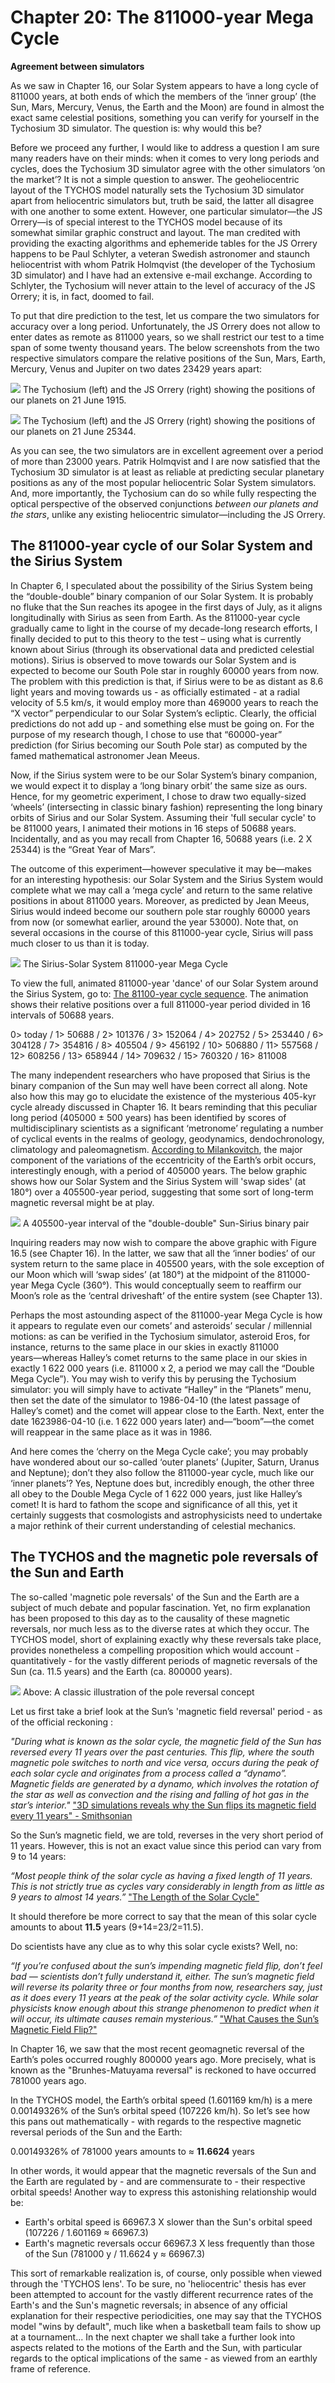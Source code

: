 Chapter 20: The 811000-year Mega Cycle
========================================================

**Agreement between simulators**

As we saw in Chapter 16, our Solar System appears to have a long cycle of 811000 years, at both ends of which the members of the ‘inner group’ (the Sun, Mars, Mercury, Venus, the Earth and the Moon) are found in almost the exact same celestial positions, something you can verify for yourself in the Tychosium 3D simulator. The question is: why would this be?

Before we proceed any further, I would like to address a question I am sure many readers have on their minds: when it comes to very long periods and cycles, does the Tychosium 3D simulator agree with the other simulators ‘on the market’? It is not a simple question to answer. The geoheliocentric layout of the TYCHOS model naturally sets the Tychosium 3D simulator apart from heliocentric simulators but, truth be said, the latter all disagree with one another to some extent. However, one particular simulator—the JS Orrery—is of special interest to the TYCHOS model because of its somewhat similar graphic construct and layout. The man credited with providing the exacting algorithms and ephemeride tables for the JS Orrery happens to be Paul Schlyter, a veteran Swedish astronomer and staunch heliocentrist with whom Patrik Holmqvist (the developer of the Tychosium 3D simulator) and I have had an extensive e-mail exchange. According to Schlyter, the Tychosium will never attain to the level of accuracy of the JS Orrery; it is, in fact, doomed to fail.

To put that dire prediction to the test, let us compare the two simulators for accuracy over a long period. Unfortunately, the JS Orrery does not allow to enter dates as remote as 811000 years, so we shall restrict our test to a time span of some twenty thousand years. The below screenshots from the two respective simulators compare the relative positions of the Sun, Mars, Earth, Mercury, Venus and Jupiter on two dates 23429 years apart:


![](https://septclues.com/TYCHOS/TYCHOSIUM_vs_JSORRERY_1915_06_21.jpg)
The Tychosium (left) and the JS Orrery (right) showing the positions of our planets on 21 June 1915. 


![](https://septclues.com/TYCHOS/TYCHOSIUM_vs_JSORRERY_25344_06_21.jpg)
The Tychosium (left) and the JS Orrery (right) showing the positions of our planets on 21 June 25344.

As you can see, the two simulators are in excellent agreement over a period of more than 23000 years. Patrik Holmqvist and I are now satisfied that the Tychosium 3D simulator is at least as reliable at predicting secular planetary positions as any of the most popular heliocentric Solar System simulators. And, more importantly, the Tychosium can do so while fully respecting the optical perspective of the observed conjunctions _between our planets and the stars_, unlike any existing heliocentric simulator—including the JS Orrery.   

## The 811000-year cycle of our Solar System and the Sirius System 

In Chapter 6, I speculated about the possibility of the Sirius System being the “double-double” binary companion of our Solar System. It is probably no fluke that the Sun reaches its apogee in the first days of July, as it aligns longitudinally with Sirius as seen from Earth. As the 811000-year cycle gradually came to light in the course of my decade-long research efforts, I finally decided to put to this theory to the test – using what is currently known about Sirius (through its observational data and predicted celestial motions). Sirius is observed to move towards our Solar System and is expected to become our South Pole star in roughly 60000 years from now. The problem with this prediction is that, if Sirius were to be as distant as 8.6 light years and moving towards us - as officially estimated - at a radial velocity of 5.5 km/s, it would employ more than 469000 years to reach the “X vector” perpendicular to our Solar System’s ecliptic. Clearly, the official predictions do not add up - and something else must be going on. For the purpose of my research though, I chose to use that “60000-year” prediction (for Sirius becoming our South Pole star) as computed by the famed mathematical astronomer Jean Meeus.   

Now, if the Sirius system were to be our Solar System’s binary companion, we would expect it to display a ‘long binary orbit’ the same size as ours. Hence, for my geometric experiment, I chose to draw two equally-sized ‘wheels’ (intersecting in classic binary fashion) representing the long binary orbits of Sirius and our Solar System. Assuming their 'full secular cycle' to be 811000 years, I animated their motions in 16 steps of 50688 years. Incidentally, and as you may recall from Chapter 16, 50688 years (i.e. 2 X 25344) is the “Great Year of Mars”. 

The outcome of this experiment―however speculative it may be―makes for an interesting hypothesis: our Solar System and the Sirius System would complete what we may call a ‘mega cycle’ and return to the same relative positions in about 811000 years. Moreover, as predicted by Jean Meeus, Sirius would indeed become our southern pole star roughly 60000 years from now (or somewhat earlier, around the year 53000). Note that, on several occasions in the course of this 811000-year cycle, Sirius will pass much closer to us than it is today.

![](https://septclues.com/TYCHOS/MEGA_CYCLE_presentation_02.jpg) 
The Sirius-Solar System 811000-year Mega Cycle 

To view the full, animated 811000-year 'dance' of our Solar System around the Sirius System, go to: [The 81100-year cycle sequence](https://septclues.com/TYCHOS/MEGA_CYCLE_811000.gif). The animation shows their relative positions over a full 811000-year period divided in 16 intervals of 50688 years.

0> today / 1> 50688 / 2> 101376 / 3> 152064 / 4> 202752 / 5> 253440 / 6> 304128 / 7> 354816 / 8> 405504 / 9> 456192 / 10> 506880 / 11> 557568 / 12> 608256 / 13> 658944 / 14> 709632 / 15> 760320 / 16> 811008

The many independent researchers who have proposed that Sirius is the binary companion of the Sun may well have been correct all along. Note also how this may go to elucidate the existence of the mysterious 405-kyr cycle already discussed in Chapter 16. It bears reminding that this peculiar long period (405000 ± 500 years) has been identified by scores of multidisciplinary scientists as a significant ‘metronome’ regulating a number of cyclical events in the realms of geology, geodynamics, dendochronology, climatology and paleomagnetism. [According to Milankovitch](https://en.wikipedia.org/wiki/Milankovitch_cycles), the major component of the variations of the eccentricity of the Earth’s orbit occurs, interestingly enough, with a period of 405000 years. The below graphic shows how our Solar System and the Sirius System will 'swap sides' (at 180°) over a 405500-year period, suggesting that some sort of long-term magnetic reversal might be at play.

![](https://septclues.com/TYCHOS/MEGA_CYCLE_405500years.jpg)
A 405500-year interval of the "double-double" Sun-Sirius binary pair

Inquiring readers may now wish to compare the above graphic with Figure 16.5 (see Chapter 16). In the latter, we saw that all the ‘inner bodies’ of our system return to the same place in 405500 years, with the sole exception of our Moon which will ‘swap sides’ (at 180°) at the midpoint of the 811000-year Mega Cycle (360°). This would conceptually seem to reaffirm our Moon’s role as the ‘central driveshaft’ of the entire system (see Chapter 13).

Perhaps the most astounding aspect of the 811000-year Mega Cycle is how it appears to regulate even our comets’ and asteroids’ secular / millennial motions: as can be verified in the Tychosium simulator, asteroid Eros, for instance, returns to the same place in our skies in exactly 811000 years―whereas Halley’s comet returns to the same place in our skies in exactly 1 622 000 years (i.e. 811000 x 2, a period we may call the “Double Mega Cycle”). You may wish to verify this by perusing the Tychosium simulator: you will simply have to activate “Halley” in the “Planets” menu, then set the date of the simulator to 1986-04-10 (the latest passage of Halley’s comet) and the comet will appear close to the Earth. Next, enter the date 1623986-04-10 (i.e. 1 622 000 years later) and―“boom”―the comet will reappear in the same place as it was in 1986.

And here comes the ‘cherry on the Mega Cycle cake’; you may probably have wondered about our so-called ‘outer planets’ (Jupiter, Saturn, Uranus and Neptune); don’t they also follow the 811000-year cycle, much like our ‘inner planets’? Yes, Neptune does but, incredibly enough, the other three all obey to the Double Mega Cycle of 1 622 000 years, just like Halley’s comet! It is hard to fathom the scope and significance of all this, yet it certainly suggests that cosmologists and astrophysicists need to undertake a major rethink of their current understanding of celestial mechanics.  

  

## The TYCHOS and the magnetic pole reversals of the Sun and Earth 

The so-called 'magnetic pole reversals' of the Sun and the Earth are a subject of much debate and popular fascination. Yet, no firm explanation has been proposed to this day as to the causality of these magnetic reversals, nor much less as to the diverse rates at which they occur. The TYCHOS model, short of explaining exactly why these reversals take place, provides nonetheless a compelling proposition which would account - quantitatively - for the vastly different periods of magnetic reversals of the Sun (ca. 11.5 years) and the Earth (ca. 800000 years). 

![](https://septclues.com/TYCHOS/PoleReversal_01.jpg)
Above: A classic illustration of the pole reversal concept

Let us first take a brief look at the Sun’s 'magnetic field reversal' period - as of the official reckoning :

_"During what is known as the solar cycle, the magnetic field of the Sun has reversed every 11 years over the past centuries. This flip, where the south magnetic pole switches to north and vice versa, occurs during the peak of each solar cycle and originates from a process called a “dynamo”. Magnetic fields are generated by a dynamo, which involves the rotation of the star as well as convection and the rising and falling of hot gas in the star’s interior."_ ["3D simulations reveals why the Sun flips its magnetic field every 11 years" - Smithsonian](https://tinyurl.com/sunflipSMITHSONIAN)

So the Sun’s magnetic field, we are told, reverses in the very short period of 11 years. However, this is not an exact value since this period can vary from 9 to 14 years:

_“Most people think of the solar cycle as having a fixed length of 11 years. This is not strictly true as cycles vary considerably in length from as little as 9 years to almost 14 years.”_ ["The Length of the Solar Cycle"](https://www.sws.bom.gov.au/Educational/2/3/7) 

It should therefore be more correct to say that the mean of this solar cycle amounts to about **11.5** years (9+14=23/2=11.5).

Do scientists have any clue as to why this solar cycle exists? Well, no:

_“If you’re confused about the sun’s impending magnetic field flip, don’t feel bad — scientists don’t fully understand it, either. The sun’s magnetic field will reverse its polarity three or four months from now, researchers say, just as it does every 11 years at the peak of the solar activity cycle. While solar physicists know enough about this strange phenomenon to predict when it will occur, its ultimate causes remain mysterious.”_ ["What Causes the Sun’s Magnetic Field Flip?"](https://www.space.com/22310-sun-magnetic-field-flip-mystery.html) 

In Chapter 16, we saw that the most recent geomagnetic reversal of the Earth’s poles occurred roughly 800000 years ago. More precisely, what is known as the "Brunhes-Matuyama reversal" is reckoned to have occurred 781000 years ago.

In the TYCHOS model, the Earth’s orbital speed (1.601169 km/h) is a mere 0.00149326% of the Sun’s orbital speed (107226 km/h). So let’s see how this pans out mathematically - with regards to the respective magnetic reversal periods of the Sun and the Earth:

0.00149326% of 781000 years amounts to ≈ **11.6624** years 

In other words, it would appear that the magnetic reversals of the Sun and the Earth are regulated by - and are commensurate to - their respective orbital speeds! Another way to express this astonishing relationship would be: 

- Earth's orbital speed is 66967.3 X slower than the Sun's orbital speed (107226 / 1.601169 ≈ 66967.3)
- Earth's magnetic reversals occur 66967.3 X less frequently than those of the Sun (781000 y / 11.6624 y ≈ 66967.3)

This sort of remarkable realization is, of course, only possible when viewed through the 'TYCHOS lens'. To be sure, no 'heliocentric' thesis has ever been attempted to account for the vastly different recurrence rates of the Earth's and the Sun's magnetic reversals; in absence of any official explanation for their respective periodicities, one may say that the TYCHOS model "wins by default", much like when a basketball team fails to show up at a tournament... In the next chapter we shall take a further look into aspects related to the motions of the Earth and the Sun, with particular regards to the optical implications of the same - as viewed from an earthly frame of reference.








  

